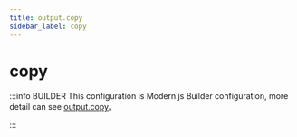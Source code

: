 ```yaml
---
title: output.copy
sidebar_label: copy
---
```

# copy

:::info BUILDER
This configuration is Modern.js Builder configuration, more detail can see [output.copy](https://modernjs.dev/builder/en/api/config-output.html#output-copy)。

:::


<Main />
